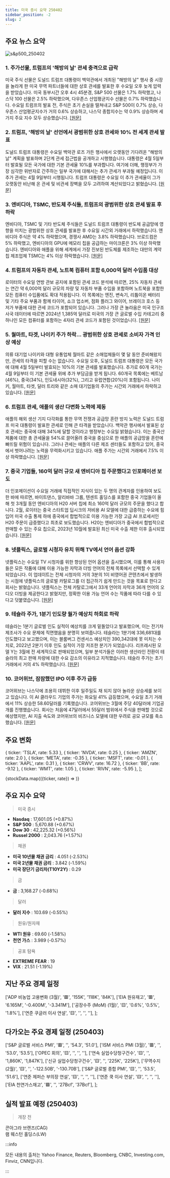 ```yaml
---
title: 미국 증시 요약 250402
sidebar_position: -2
slug: 2
---
```


## 주요 뉴스 요약

![s&p500_250402](/map/250402.png)

### 1. **주가선물, 트럼프의 '해방의 날' 관세 충격으로 급락**

미국 주식 선물은 도널드 트럼프 대통령이 백악관에서 개최된 "해방의 날" 행사 중 시장을 놀라게 한 미국 무역 파트너들에 대한 상호 관세를 발표한 후 수요일 오후 늦게 압력을 받았습니다. 미국 동부시간 오후 4시 45분경, S&P 500 선물은 1.7% 하락했고, 나스닥 100 선물은 2.5% 하락했으며, 다우존스 산업평균지수 선물은 0.7% 하락했습니다. 수요일 트럼프의 발표 전, 주식은 초기 손실을 떨쳐내고 S&P 500이 0.7% 상승, 다우존스 산업평균지수가 거의 0.6% 상승하고, 나스닥 종합지수는 약 0.9% 상승하며 세 가지 주요 지수 모두 상승했습니다. [[원문]](https://finance.yahoo.com/news/live/stock-market-today-stock-futures-sink-after-trumps-liberation-day-tariffs-shock-markets-200315187.html)

### 2. **트럼프, '해방의 날' 선언에서 광범위한 상호 관세와 10% 전 세계 관세 발표**

도널드 트럼프 대통령은 수요일 백악관 로즈 가든 행사에서 오랫동안 기다려온 "해방의 날" 계획을 발표하며 2단계 관세 접근법을 공개하고 시행했습니다. 대통령은 4월 5일부터 발효될 모든 국가에 대한 기본 관세율 10%를 부과합니다. 여기에 더해, 행정부가 가장 심각한 위반자로 간주하는 일부 국가에 대해서는 추가 관세가 부과될 예정입니다. 이 추가 관세는 4월 9일부터 시행됩니다. 트럼프 대통령은 수요일 이 추가 관세율이 그가 오랫동안 비난해 온 관세 및 비관세 장벽을 모두 고려하여 계산되었다고 밝혔습니다. [[원문]](https://finance.yahoo.com/news/trump-announces-sweeping-range-of-reciprocal-tariffs-10-worldwide-tariff-in-liberation-day-proclamation-203505547.html)

### 3. **엔비디아, TSMC, 반도체 주식들, 트럼프의 광범위한 상호 관세 발표 후 하락**

엔비디아, TSMC 및 기타 반도체 주식들은 도널드 트럼프 대통령이 반도체 공급망에 영향을 미치는 광범위한 상호 관세를 발표한 후 수요일 시간외 거래에서 하락했습니다. 엔비디아 주식은 약 4% 하락했으며, 경쟁사 AMD는 3.8% 하락했습니다. 브로드컴은 5% 하락했고, 엔비디아의 GPU에 메모리 칩을 공급하는 마이크론은 3% 이상 하락했습니다. 엔비디아와 애플을 위해 세계에서 가장 진보된 반도체를 제조하는 대만의 계약 칩 제조업체 TSMC는 4% 이상 하락했습니다. [[원문]](https://finance.yahoo.com/news/nvidia-tsmc-chip-stocks-fall-after-trump-announces-sweeping-reciprocal-tariffs-215957858.html)

### 4. **트럼프의 자동차 관세, 노트북 컴퓨터 포함 6,000억 달러 수입품 대상**

로이터의 수요일 연방 관보 공지에 포함된 관세 코드 분석에 따르면, 25% 자동차 관세는 연간 약 6,000억 달러 규모의 차량 및 자동차 부품 수입을 포함하며 노트북을 포함한 모든 컴퓨터 수입품에도 확대 적용됩니다. 이 목록에는 엔진, 변속기, 리튬이온 배터리 및 기타 주요 부품과 함께 타이어, 쇼크 업소버, 점화 플러그 와이어, 브레이크 호스 등 저가 부품에 대한 관세 코드가 포함되어 있습니다. 그러나 가장 큰 놀라움은 미국 인구조사국 데이터에 따르면 2024년 1,385억 달러로 미국의 가장 큰 글로벌 수입 카테고리 중 하나인 모든 컴퓨터를 포함하는 4자리 관세 코드가 포함된 것이었습니다. [[원문]](https://www.reuters.com/markets/trumps-autos-tariffs-cover-600-bln-imports-including-laptop-computers-2025-04-02/)

### 5. **월마트, 타겟, 나이키 주가 하락... 광범위한 상호 관세로 소비자 가격 인상 예상**

의류 대기업 나이키와 대형 유통업체 월마트 같은 소매업체들이 몇 달 동안 준비해왔지만, 관세의 타격을 피할 수는 없습니다. 수요일 오후, 도널드 트럼프 대통령은 모든 국가에 대해 4월 5일부터 발효되는 10%의 기본 관세를 발표했습니다. 추가로 60개 국가는 4월 9일부터 이 기본 관세율 위에 추가 부담금을 받게 됩니다. 60개국 목록에는 베트남(46%), 중국(34%), 인도네시아(32%), 그리고 유럽연합(20%)이 포함됩니다. 나이키, 월마트, 타겟, 달러 트리와 같은 소매 대기업들의 주가는 시간외 거래에서 하락하고 있습니다. [[원문]](https://finance.yahoo.com/news/walmart-target-nike-stocks-drop-as-sweeping-reciprocal-tariffs-are-expected-to-hike-consumer-prices-213339162.html)

### 6. **트럼프 관세, 애플의 생산 다변화 노력에 제동**

애플의 해외 생산 기지 다각화를 통한 무역 전쟁과 공급망 혼란 방지 노력은 도널드 트럼프 미국 대통령이 발표한 관세로 인해 큰 타격을 받았습니다. 백악관 행사에서 발표된 상호 관세는 중국에 대해 34%에 달할 것이라고 행정부는 수요일 밝혔습니다. 이는 중국산 제품에 대한 총 관세율을 54%로 끌어올려 중국을 중심으로 한 애플의 공급망을 혼란에 빠뜨릴 위험이 있습니다. 그러나 관세는 애플의 다른 제조 센터들도 포함하고 있어, 중국에서 벗어나려는 노력을 무력화시키고 있습니다. 애플 주가는 시간외 거래에서 7.5% 이상 하락했습니다. [[원문]](https://finance.yahoo.com/news/apple-shares-slide-tariffs-threaten-210739852.html)

### 7. **중국 기업들, 160억 달러 규모 새 엔비디아 칩 주문했다고 인포메이션 보도**

더 인포메이션이 수요일 거래에 직접적인 지식이 있는 두 명의 관계자를 인용하여 보도한 바에 따르면, 바이트댄스, 알리바바 그룹, 텐센트 홀딩스를 포함한 중국 기업들이 올해 첫 3개월 동안 엔비디아의 H20 서버 칩에 최소 160억 달러 규모의 주문을 했다고 합니다. 2월, 로이터는 중국 스타트업 딥시크의 저비용 AI 모델에 대한 급증하는 수요에 힘입어 미국 수출 통제 하에 중국에서 합법적으로 이용 가능한 가장 고급 AI 프로세서인 H20 주문이 급증했다고 최초로 보도했습니다. H20는 엔비디아가 중국에서 합법적으로 판매할 수 있는 주요 칩으로, 2023년 10월에 발효된 최신 미국 수출 제한 이후 출시되었습니다. [[원문]](https://www.reuters.com/technology/chinese-firms-place-16-billion-order-new-nvidia-chips-information-reports-2025-04-02/)

### 8. **넷플릭스, 글로벌 시청자 유치 위해 TV에서 언어 옵션 강화**

넷플릭스는 수요일 TV 시청자를 위한 향상된 언어 옵션을 출시했으며, 이를 통해 사용자들은 모든 작품에 대해 이용 가능한 자막과 더빙 언어의 전체 목록에서 선택할 수 있게 되었습니다. 이 업데이트는 전체 시청자의 거의 3분의 1이 비영어권 콘텐츠에서 발생하는 시점에 넷플릭스의 글로벌 카탈로그를 더 접근하기 쉽게 만드는 것을 목표로 한다고 회사는 밝혔습니다. 넷플릭스는 전체 카탈로그에서 33개 언어의 자막과 36개 언어의 오디오 더빙을 제공한다고 밝혔지만, 정확한 이용 가능 언어 수는 작품에 따라 다를 수 있다고 덧붙였습니다. [[원문]](https://www.reuters.com/business/media-telecom/netflix-enhances-language-options-tv-attract-global-viewers-2025-04-02/)

### 9. **테슬라 주가, 1분기 인도량 월가 예상치 하회로 하락**

테슬라는 1분기 글로벌 인도 실적이 예상치를 크게 밑돌았다고 발표했으며, 이는 전기차 제조사가 수요 문제에 직면했음을 분명히 보여줍니다. 테슬라는 1분기에 336,681대를 인도했다고 보고했으며, 이는 블룸버그 컨센서스 예상치인 390,342대에 못 미치는 수치로, 2022년 2분기 이후 인도 실적이 가장 저조한 분기가 되었습니다. 리프레시된 모델 Y는 3월에 전 세계적으로 판매되었으며, 일부 분석가들은 이러한 생산라인 전환이 테슬라의 최고 판매 차량에 대한 수요 감소의 이유라고 지적했습니다. 테슬라 주가는 초기 거래에서 거의 4% 하락했습니다. [[원문]](https://finance.yahoo.com/news/tesla-stock-drops-as-q1-deliveries-miss-wall-street-estimates-131438025.html)

### 10. **코어위브, 잠잠했던 IPO 이후 주가 급등**

코어위브는 나스닥에 조용히 데뷔한 이후 일주일도 채 되지 않아 놀라운 상승세를 보이고 있습니다. 이 AI 클라우드 기업의 주가는 화요일 41% 급등했으며, 수요일 초기 거래에서 11% 상승한 58.60달러를 기록했습니다. 코어위브는 3월에 주당 40달러에 기업공개를 진행했습니다. 회사는 처음에 47달러에서 55달러 범위에서 주식을 판매할 것으로 예상했지만, AI 지출 속도와 코어위브의 비즈니스 모델에 대한 우려로 공모 규모를 축소했습니다. [[원문]](https://finance.yahoo.com/news/coreweave-stock-rips-higher-after-muted-ipo-144723161.html)

## 주요 변화

  { ticker: 'TSLA', rate: 5.33 },
  { ticker: 'NVDA', rate: 0.25 },
  { ticker: 'AMZN', rate: 2.0 },
  { ticker: 'META', rate: -0.35 },
  { ticker: 'MSFT', rate: -0.01 },
  { ticker: 'AAPL', rate: 0.31 },
  { ticker: 'CRWV', rate: 16.72 },
  { ticker: 'BB', rate: -9.12 },
  { ticker: 'WMT', rate: 1.05 },
  { ticker: 'RIVN', rate: -5.95 },
];

{stockData.map(({ticker, rate}) => <StockCardMini key={ticker} ticker={ticker} rate={rate}></StockCardMini>)}

## 주요 지수 요약

> 미국 증시

- **Nasdaq** : 17,601.05 (+0.87%)
- **S&P 500** : 5,670.88 (+0.67%)
- **Dow 30** : 42,225.32 (+0.56%)
- **Russel 2000** : 2,043.76 (+1.57%)

> 채권

- **미국 10년물 채권 금리** : 4.051 (-2.53%)
- **미국 2년물 채권 금리** : 3.842 (-1.59%)
- **미국 장단기 금리차(T10Y2Y)** : 0.29

> 금

- **금** : 3,168.27 (-0.68%)

> 달러

- **달러 지수** : 103.69 (-0.55%)

> 원유/원자재

- **WTI 원유** : 69.60 (-1.58%)
- **천연 가스** : 3.989 (-0.57%)

> 공포 탐욕

- **EXTREME FEAR** : 19
- **VIX** : 21.51 (-1.19%)

## 지난 주요 경제 일정

  ['ADP 비농업 고용변화 (3월)', '🟥', '155K', '118K', '84K'],
  ['EIA 원유재고', '🟥', '6.165M', '-0.400M', '-3.341M'],
  ['공장수주 (MoM) (1월)', '🟨', '0.6%', '0.5%', '1.8%'],
  ['연준 쿠글러 이사 연설', '🟨', '', '', ''],
];

<EconomicCalendar data={eventsData} />

## 다가오는 주요 경제 일정 (250403)

  ['S&P 글로벌 서비스 PMI', '🟥', '', '54.3', '51.0'],
  ['ISM 서비스 PMI (3월)', '🟥', '', '53.0', '53.5'],
  ['OPEC 회의', '🟨', '', '', ''],
  ['연속 실업수당청구건수', '🟨', '', '1,860K', '1,847K'],
  ['신규 실업수당청구건수', '🟨', '', '225K', '225K'],
  ['무역수지 (2월)', '🟨', '', '-122.50B', '-130.70B'],
  ['S&P 글로벌 종합 PMI', '🟨', '', '53.5', '51.6'],
  ['연준 제퍼슨 부의장 연설', '🟨', '', '', ''],
  ['연준 쿡 이사 연설', '🟨', '', '', ''],
  ['EIA 천연가스재고', '🟩', '', '27Bcf', '37Bcf'],
];

<EconomicCalendar data={nextEventsData} />

## 실적 발표 예정 (250403)

> 개장 전

콘아그라 브랜즈(CAG)  
램 웨스턴 홀딩스(LW)

:::info

모든 내용의 출처는 Yahoo Finance, Reuters, Bloomberg, CNBC, Investing.com, Finviz, CNN입니다.

:::
